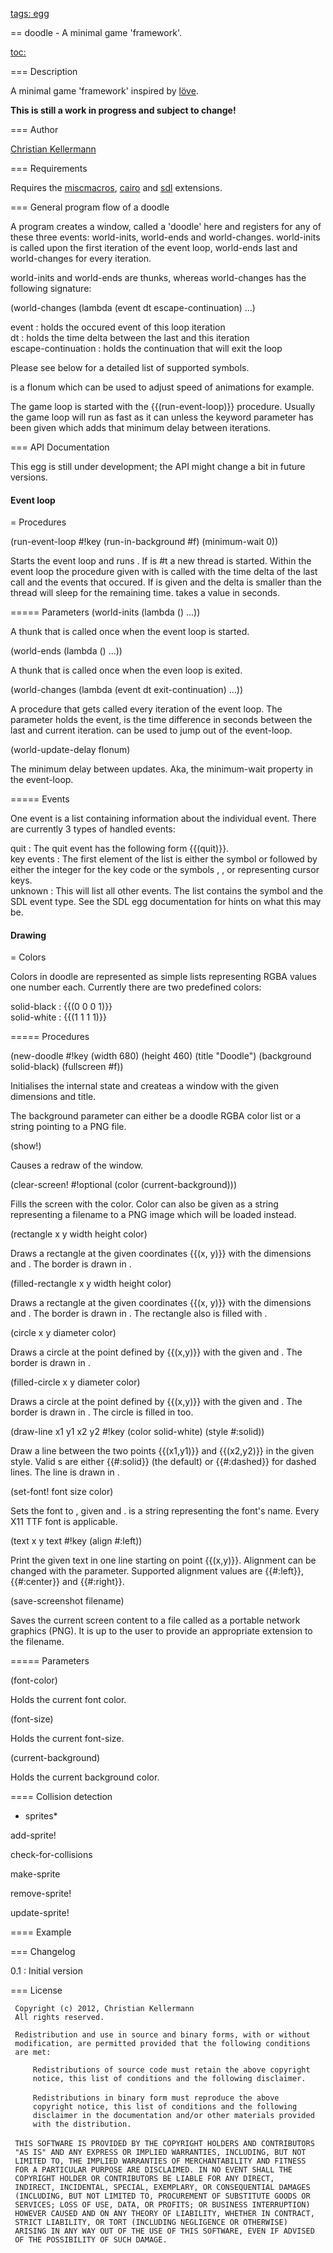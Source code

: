 [[tags: egg]]

== doodle - A minimal game 'framework'.

[[toc:]]

=== Description

A minimal game 'framework' inspired by [[http://love2d.org/|löve]].

'''This is still a work in progress and subject to change!'''

=== Author

[[/users/christian-kellermann|Christian Kellermann]]

=== Requirements

Requires the [[miscmacros]], [[cairo]] and [[sdl]] extensions.

=== General program flow of a doodle

A program creates a window, called a 'doodle' here and registers for
any of these three events: world-inits, world-ends and
world-changes. world-inits is called upon the first iteration of the
event loop, world-ends last and world-changes for every iteration.

world-inits and world-ends are thunks, whereas world-changes has the
following signature:

<procedure>(world-changes (lambda (event dt escape-continuation) ...)</procedure>

; event : holds the occured event of this loop iteration
; dt : holds the time delta between the last and this iteration
; escape-continuation : holds the continuation that will exit the loop

Please see below for a detailed list of supported {{event}} symbols.

{{dt}} is a flonum which can be used to adjust speed of animations for
example.

The game loop is started with the {{(run-event-loop)}} procedure.
Usually the game loop will run as fast as it can unless the keyword
parameter {{minimum-wait}} has been given which adds that minimum
delay between iterations.

=== API Documentation

This egg is still under development; the API might change a bit in
future versions.

==== Event loop
===== Procedures
<procedure>(run-event-loop #!key (run-in-background #f) (minimum-wait 0))</procedure>

Starts the event loop and runs {{world-inits}}. If
{{run-in-background}} is #t a new thread is started. Within the event
loop the procedure given with {{world-changes}} is called with the
time delta of the last call and the events that occured. If
{{minimum-wait}} is given and the delta is smaller than
{{minimum-wait}} the thread will sleep for the remaining
time. {{minimum-wait}} takes a value in seconds.

===== Parameters
<parameter>(world-inits (lambda () ...))</parameter>

A thunk that is called once when the event loop is started.

<parameter>(world-ends (lambda () ...))</parameter>

A thunk that is called once when the even loop is exited.

<parameter>(world-changes (lambda (event dt exit-continuation) ...))</parameter>

A procedure that gets called every iteration of the event loop. The
{{event}} parameter holds the event, {{dt}} is the time difference in
seconds between the last and current iteration.
{{exit-continuation}} can be used to jump out of the event-loop.

<parameter>(world-update-delay flonum)</parameter>

The minimum delay between updates. Aka, the minimum-wait property in the event-loop.

===== Events

One event is a list containing information about the individual
event. There are currently 3 types of handled events:

; quit : The quit event has the following form {{(quit)}}.
; key events : The first element of the list is either the symbol {{pressed}} or {{released}} followed by either the integer for the key code or the symbols {{up}}, {{down}}, {{left}} or {{right}} representing cursor keys.
; unknown : This will list all other events. The list contains the symbol {{unknown}} and the SDL event type. See the SDL egg documentation for hints on what this may be.

==== Drawing
===== Colors

Colors in doodle are represented as simple lists representing RGBA
values one number each. Currently there are two predefined colors:

; solid-black : {{(0 0 0 1)}}
; solid-white : {{(1 1 1 1)}}

===== Procedures

<procedure>(new-doodle #!key (width 680) (height 460) (title "Doodle") (background solid-black) (fullscreen #f))</procedure>

Initialises the internal state and createas a window with the given
dimensions and title.

The background parameter can either be a doodle RGBA color list or a
string pointing to a PNG file.

<procedure>(show!)</procedure>

Causes a redraw of the window.

<procedure>(clear-screen! #!optional (color (current-background)))</procedure>

Fills the screen with the {{current-background}} color. Color can
also be given as a string representing a filename to a PNG image which
will be loaded instead.

<procedure>(rectangle x y width height color)</procedure>

Draws a rectangle at the given coordinates {{(x, y)}} with the
dimensions {{width}} and {{height}}. The border is drawn in {{color}}.

<procedure>(filled-rectangle x y width height color)</procedure>

Draws a rectangle at the given coordinates {{(x, y)}} with the
dimensions {{width}} and {{height}}. The border is drawn in
{{color}}. The rectangle also is filled with {{color}}.

<procedure>(circle x y diameter color)</procedure>

Draws a circle at the point defined by {{(x,y)}} with the given
{{diameter}} and {{color}}. The border is drawn in {{color}}.

<procedure>(filled-circle x y diameter color)</procedure>

Draws a circle at the point defined by {{(x,y)}} with the given
{{diameter}} and {{color}}. The border is drawn in {{color}}. The
circle is filled in {{color}} too.

<procedure>(draw-line x1 y1 x2 y2 #!key (color solid-white) (style #:solid))</procedure>

Draw a line between the two points {{(x1,y1)}} and {{(x2,y2)}} in the
given style. Valid {{style}}s are either {{#:solid}} (the default) or
{{#:dashed}} for dashed lines. The line is drawn in {{color}}.

<procedure>(set-font! font size color)</procedure>

Sets the font to {{font}}, given {{size}} and {{color}}. {{font}} is a
string representing the font's name. Every X11 TTF font is applicable.

<procedure>(text x y text #!key (align #:left))</procedure>

Print the given text in one line starting on point
{{(x,y)}}. Alignment can be changed with the {{align}}
parameter. Supported alignment values are {{#:left}}, {{#:center}} and
{{#:right}}.

<procedure>(save-screenshot filename)</procedure>

Saves the current screen content to a file called {{filename}} as a
portable network graphics (PNG). It is up to the user to provide an
appropriate extension to the filename.

===== Parameters

<parameter>(font-color)</parameter>

Holds the current font color.

<parameter>(font-size)</parameter>

Holds the current font-size.

<parameter>(current-background)</parameter>

Holds the current background color.

==== Collision detection

*sprites*

<procedure>add-sprite!</procedure>

<procedure>check-for-collisions</procedure>

<procedure>make-sprite</procedure>

<procedure>remove-sprite!</procedure>

<procedure>update-sprite!</procedure>

==== Example

<enscript highlight="scheme">
</enscript>

=== Changelog

; 0.1 : Initial version

=== License

  Copyright (c) 2012, Christian Kellermann
  All rights reserved.

  Redistribution and use in source and binary forms, with or without
  modification, are permitted provided that the following conditions
  are met:

      Redistributions of source code must retain the above copyright
      notice, this list of conditions and the following disclaimer.
 
      Redistributions in binary form must reproduce the above
      copyright notice, this list of conditions and the following
      disclaimer in the documentation and/or other materials provided
      with the distribution.
 
  THIS SOFTWARE IS PROVIDED BY THE COPYRIGHT HOLDERS AND CONTRIBUTORS
  "AS IS" AND ANY EXPRESS OR IMPLIED WARRANTIES, INCLUDING, BUT NOT
  LIMITED TO, THE IMPLIED WARRANTIES OF MERCHANTABILITY AND FITNESS
  FOR A PARTICULAR PURPOSE ARE DISCLAIMED. IN NO EVENT SHALL THE
  COPYRIGHT HOLDER OR CONTRIBUTORS BE LIABLE FOR ANY DIRECT,
  INDIRECT, INCIDENTAL, SPECIAL, EXEMPLARY, OR CONSEQUENTIAL DAMAGES
  (INCLUDING, BUT NOT LIMITED TO, PROCUREMENT OF SUBSTITUTE GOODS OR
  SERVICES; LOSS OF USE, DATA, OR PROFITS; OR BUSINESS INTERRUPTION)
  HOWEVER CAUSED AND ON ANY THEORY OF LIABILITY, WHETHER IN CONTRACT,
  STRICT LIABILITY, OR TORT (INCLUDING NEGLIGENCE OR OTHERWISE)
  ARISING IN ANY WAY OUT OF THE USE OF THIS SOFTWARE, EVEN IF ADVISED
  OF THE POSSIBILITY OF SUCH DAMAGE.
